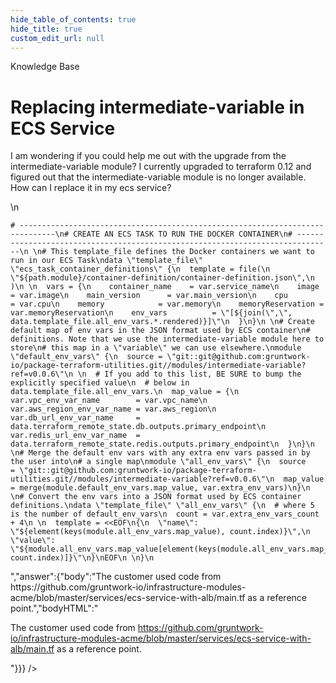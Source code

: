 ```yaml
---
hide_table_of_contents: true
hide_title: true
custom_edit_url: null
---
```



<CenterLayout>
<span className="searchCategory">Knowledge Base</span>
<h1>Replacing intermediate-variable in ECS Service</h1>
<GitHub discussion={{"id":"D_kwDOF8slf84APNxn","number":335,"author":{"login":"pete0emerson"},"title":"Replacing intermediate-variable in ECS Service","body":"I am wondering if you could help me out with the upgrade from the intermediate-variable module? I currently upgraded to terraform 0.12 and figured out that the intermediate-variable module is no longer available. How can I replace it in my ecs service? \r\n\r\n```\r\n# ------------------------------------------------------------------------------\r\n# CREATE AN ECS TASK TO RUN THE DOCKER CONTAINER\r\n# ------------------------------------------------------------------------------\r\n \r\n# This template_file defines the Docker containers we want to run in our ECS Task\r\ndata \"template_file\" \"ecs_task_container_definitions\" {\r\n  template = file(\r\n    \"${path.module}/container-definition/container-definition.json\",\r\n  )\r\n \r\n  vars = {\r\n    container_name    = var.service_name\r\n    image             = var.image\r\n    main_version      = var.main_version\r\n    cpu               = var.cpu\r\n    memory            = var.memory\r\n    memoryReservation = var.memoryReservation\r\n    env_vars          = \"[${join(\",\", data.template_file.all_env_vars.*.rendered)}]\"\r\n  }\r\n}\r\n \r\n# Create default map of env vars in the JSON format used by ECS container\r\n# definitions. Note that we use the intermediate-variable module here to store\r\n# this map in a \"variable\" we can use elsewhere.\r\nmodule \"default_env_vars\" {\r\n  source = \"git::git@github.com:gruntwork-io/package-terraform-utilities.git//modules/intermediate-variable?ref=v0.0.6\"\r\n \r\n  # If you add to this list, BE SURE to bump the explicitly specified value\r\n  # below in data.template_file.all_env_vars.\r\n  map_value = {\r\n    var.vpc_env_var_name        = var.vpc_name\r\n    var.aws_region_env_var_name = var.aws_region\r\n    var.db_url_env_var_name     = data.terraform_remote_state.db.outputs.primary_endpoint\r\n    var.redis_url_env_var_name  = data.terraform_remote_state.redis.outputs.primary_endpoint\r\n  }\r\n}\r\n \r\n# Merge the default env vars with any extra env vars passed in by the user into\r\n# a single map\r\nmodule \"all_env_vars\" {\r\n  source    = \"git::git@github.com:gruntwork-io/package-terraform-utilities.git//modules/intermediate-variable?ref=v0.0.6\"\r\n  map_value = merge(module.default_env_vars.map_value, var.extra_env_vars)\r\n}\r\n \r\n# Convert the env vars into a JSON format used by ECS container definitions.\r\ndata \"template_file\" \"all_env_vars\" {\r\n  # where 5 is the number of default_env_vars\r\n  count = var.extra_env_vars_count + 4\r\n \r\n  template = <<EOF\r\n{\r\n  \"name\": \"${element(keys(module.all_env_vars.map_value), count.index)}\",\r\n  \"value\": \"${module.all_env_vars.map_value[element(keys(module.all_env_vars.map_value), count.index)]}\"\r\n}\r\nEOF\r\n \r\n}\r\n```","bodyHTML":"<p dir=\"auto\">I am wondering if you could help me out with the upgrade from the intermediate-variable module? I currently upgraded to terraform 0.12 and figured out that the intermediate-variable module is no longer available. How can I replace it in my ecs service?</p>\n<div class=\"snippet-clipboard-content notranslate position-relative overflow-auto\" data-snippet-clipboard-copy-content=\"# ------------------------------------------------------------------------------\n# CREATE AN ECS TASK TO RUN THE DOCKER CONTAINER\n# ------------------------------------------------------------------------------\n \n# This template_file defines the Docker containers we want to run in our ECS Task\ndata &quot;template_file&quot; &quot;ecs_task_container_definitions&quot; {\n  template = file(\n    &quot;${path.module}/container-definition/container-definition.json&quot;,\n  )\n \n  vars = {\n    container_name    = var.service_name\n    image             = var.image\n    main_version      = var.main_version\n    cpu               = var.cpu\n    memory            = var.memory\n    memoryReservation = var.memoryReservation\n    env_vars          = &quot;[${join(&quot;,&quot;, data.template_file.all_env_vars.*.rendered)}]&quot;\n  }\n}\n \n# Create default map of env vars in the JSON format used by ECS container\n# definitions. Note that we use the intermediate-variable module here to store\n# this map in a &quot;variable&quot; we can use elsewhere.\nmodule &quot;default_env_vars&quot; {\n  source = &quot;git::git@github.com:gruntwork-io/package-terraform-utilities.git//modules/intermediate-variable?ref=v0.0.6&quot;\n \n  # If you add to this list, BE SURE to bump the explicitly specified value\n  # below in data.template_file.all_env_vars.\n  map_value = {\n    var.vpc_env_var_name        = var.vpc_name\n    var.aws_region_env_var_name = var.aws_region\n    var.db_url_env_var_name     = data.terraform_remote_state.db.outputs.primary_endpoint\n    var.redis_url_env_var_name  = data.terraform_remote_state.redis.outputs.primary_endpoint\n  }\n}\n \n# Merge the default env vars with any extra env vars passed in by the user into\n# a single map\nmodule &quot;all_env_vars&quot; {\n  source    = &quot;git::git@github.com:gruntwork-io/package-terraform-utilities.git//modules/intermediate-variable?ref=v0.0.6&quot;\n  map_value = merge(module.default_env_vars.map_value, var.extra_env_vars)\n}\n \n# Convert the env vars into a JSON format used by ECS container definitions.\ndata &quot;template_file&quot; &quot;all_env_vars&quot; {\n  # where 5 is the number of default_env_vars\n  count = var.extra_env_vars_count + 4\n \n  template = &lt;&lt;EOF\n{\n  &quot;name&quot;: &quot;${element(keys(module.all_env_vars.map_value), count.index)}&quot;,\n  &quot;value&quot;: &quot;${module.all_env_vars.map_value[element(keys(module.all_env_vars.map_value), count.index)]}&quot;\n}\nEOF\n \n}\"><pre class=\"notranslate\"><code># ------------------------------------------------------------------------------\n# CREATE AN ECS TASK TO RUN THE DOCKER CONTAINER\n# ------------------------------------------------------------------------------\n \n# This template_file defines the Docker containers we want to run in our ECS Task\ndata \"template_file\" \"ecs_task_container_definitions\" {\n  template = file(\n    \"${path.module}/container-definition/container-definition.json\",\n  )\n \n  vars = {\n    container_name    = var.service_name\n    image             = var.image\n    main_version      = var.main_version\n    cpu               = var.cpu\n    memory            = var.memory\n    memoryReservation = var.memoryReservation\n    env_vars          = \"[${join(\",\", data.template_file.all_env_vars.*.rendered)}]\"\n  }\n}\n \n# Create default map of env vars in the JSON format used by ECS container\n# definitions. Note that we use the intermediate-variable module here to store\n# this map in a \"variable\" we can use elsewhere.\nmodule \"default_env_vars\" {\n  source = \"git::git@github.com:gruntwork-io/package-terraform-utilities.git//modules/intermediate-variable?ref=v0.0.6\"\n \n  # If you add to this list, BE SURE to bump the explicitly specified value\n  # below in data.template_file.all_env_vars.\n  map_value = {\n    var.vpc_env_var_name        = var.vpc_name\n    var.aws_region_env_var_name = var.aws_region\n    var.db_url_env_var_name     = data.terraform_remote_state.db.outputs.primary_endpoint\n    var.redis_url_env_var_name  = data.terraform_remote_state.redis.outputs.primary_endpoint\n  }\n}\n \n# Merge the default env vars with any extra env vars passed in by the user into\n# a single map\nmodule \"all_env_vars\" {\n  source    = \"git::git@github.com:gruntwork-io/package-terraform-utilities.git//modules/intermediate-variable?ref=v0.0.6\"\n  map_value = merge(module.default_env_vars.map_value, var.extra_env_vars)\n}\n \n# Convert the env vars into a JSON format used by ECS container definitions.\ndata \"template_file\" \"all_env_vars\" {\n  # where 5 is the number of default_env_vars\n  count = var.extra_env_vars_count + 4\n \n  template = &lt;&lt;EOF\n{\n  \"name\": \"${element(keys(module.all_env_vars.map_value), count.index)}\",\n  \"value\": \"${module.all_env_vars.map_value[element(keys(module.all_env_vars.map_value), count.index)]}\"\n}\nEOF\n \n}\n</code></pre></div>","answer":{"body":"The customer used code from https://github.com/gruntwork-io/infrastructure-modules-acme/blob/master/services/ecs-service-with-alb/main.tf as a reference point.","bodyHTML":"<p dir=\"auto\">The customer used code from <a href=\"https://github.com/gruntwork-io/infrastructure-modules-acme/blob/master/services/ecs-service-with-alb/main.tf\">https://github.com/gruntwork-io/infrastructure-modules-acme/blob/master/services/ecs-service-with-alb/main.tf</a> as a reference point.</p>"}}} />

</CenterLayout>
  

<!-- ##DOCS-SOURCER-START
{
  "sourcePlugin": "github-discussions",
  "hash": "80b56d2377186fdab51a40ac7d8a029d"
}
##DOCS-SOURCER-END -->
